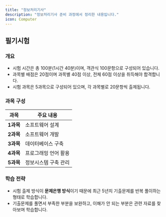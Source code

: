 ```yaml
---
title: "정보처리기사"
description: "정보처리기사 준비 과정에서 정리한 내용입니다."
icon: Computer
---
```


## 필기시험

### 개요

- 시험 시간은 총 100분(1시간 40분)이며, 객관식 100문항으로 구성되어 있습니다.
- 과목별 배점은 20점이며 과목별 40점 이상, 전체 60점 이상을 취득해야 합격합니다.
- 시험 과목은 5과목으로 구성되어 있으며, 각 과목별로 20문항씩 출제됩니다.

### 과목 구성

| 과목      | 주요 내용            |
| --------- | -------------------- |
| **1과목** | 소프트웨어 설계      |
| **2과목** | 소프트웨어 개발      |
| **3과목** | 데이터베이스 구축    |
| **4과목** | 프로그래밍 언어 활용 |
| **5과목** | 정보시스템 구축 관리 |

### 학습 전략

- 시험 출제 방식이 **문제은행 방식**이기 때문에 최근 5년치 기출문제를 반복 풀이하는 형태로 학습합니다.
- 기출문제를 풀면서 부족한 부분을 보완하고, 이해가 안 되는 부분은 관련 자료를 찾아보며 학습합니다.
